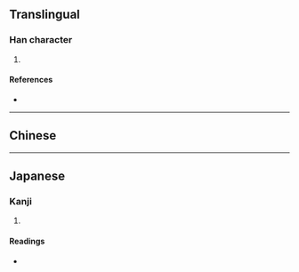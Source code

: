 {{character info/new}}
==Translingual==

===Han character===
{{Han char|rn=85|rad=水|as=08|sn=11|four=32100|canj=EHBN|ids=⿰氵制}}

# {{defn|Han|sort=水08}}

====References====
* {{Han ref|kx=0630.040|dkj=17646|dj=1032.060|hdz=31651.040|uh=6DDB|ud=28123|bh=D5F4|bd=54772}}

----

==Chinese==
{{zh-see|浙|v}}

----

==Japanese==

===Kanji===
{{ja-kanji|grade=|rs=水08}}

# {{defn|lang=ja|sort=水08}}

====Readings====
* {{ja-readings|on=[[せい]] (sei), [[せつ]] (setsu), [[せち]] (sechi)|kun=}}